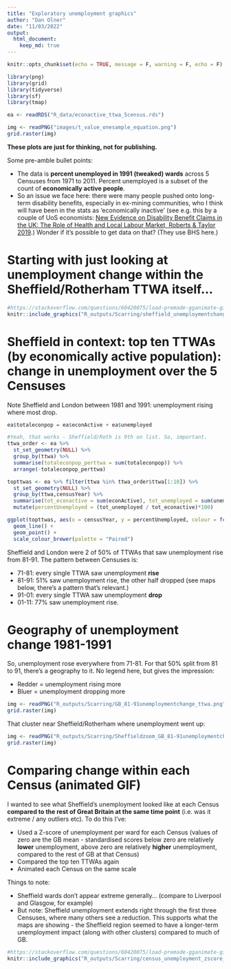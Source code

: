 ```yaml
---
title: "Exploratory unemployment graphics"
author: "Dan Olner"
date: "11/03/2022"
output: 
  html_document:
    keep_md: true
---
```


```r
knitr::opts_chunk$set(echo = TRUE, message = F, warning = F, echo = F)
```

```r
library(png)
library(grid)
library(tidyverse)
library(sf)
library(tmap)

ea <- readRDS("R_data/econactive_ttwa_5census.rds")
```

```r
img <- readPNG("images/t_value_onesample_equation.png")
grid.raster(img)
```

**These plots are just for thinking, not for publishing.**

Some pre-amble bullet points:

* The data is **percent unemployed in 1991 (tweaked) wards** across 5 Censuses from 1971 to 2011. Percent unemployed is a subset of the count of **economically active people**.
* So an issue we face here: there were many people pushed onto long-term disability benefits, especially in ex-mining communities, who I think will have been in the stats as 'economically inactive' (see e.g. this by a couple of UoS economists: [New Evidence on Disability Benefit Claims in
the UK: The Role of Health and Local Labour
Market, Roberts & Taylor 2019](https://www.sheffield.ac.uk/media/7133/download).) Wonder if it's possible to get data on that? (They use BHS here.)


# Starting with just looking at unemployment change within the Sheffield/Rotherham TTWA itself...

```r
#https://stackoverflow.com/questions/60420075/load-premade-gganimate-gif-into-rmarkdown-chunk-to-caption
knitr::include_graphics("R_outputs/Scarring/sheffield_unemploymentchange5census.gif")
```


# Sheffield in context: top ten TTWAs (by economically active population): change in unemployment over the 5 Censuses

Note Sheffield and London between 1981 and 1991: unemployment rising where most drop.

```r
ea$totaleconpop = ea$econActive + ea$unemployed

#Yeah, that works - Sheffield/Roth is 9th on list. So, important.
ttwa_order <- ea %>%
  st_set_geometry(NULL) %>% 
  group_by(ttwa) %>% 
  summarise(totaleconpop_perttwa = sum(totaleconpop)) %>% 
  arrange(-totaleconpop_perttwa)

topttwas <- ea %>% filter(ttwa %in% ttwa_order$ttwa[1:10]) %>% 
  st_set_geometry(NULL) %>% 
  group_by(ttwa,censusYear) %>% 
  summarise(tot_econactive = sum(econActive), tot_unemployed = sum(unemployed)) %>% 
  mutate(percentUnemployed = (tot_unemployed / tot_econactive)*100)

ggplot(topttwas, aes(x = censusYear, y = percentUnemployed, colour = fct_reorder(ttwa,-percentUnemployed))) +
  geom_line() +
  geom_point() +
  scale_colour_brewer(palette = "Paired")
```

Sheffield and London were 2 of 50% of TTWAs that saw unemployment rise from 81-91. The pattern between Censuses is:

* 71-81: every single TTWA saw unemployment **rise**
* 81-91: 51% saw unemployment rise, the other half dropped (see maps below, there's a pattern that's relevant.)
* 91-01: every single TTWA saw unemployment **drop**
* 01-11: 77% saw unemployment rise.

# Geography of unemployment change 1981-1991

So, unemployment rose everywhere from 71-81. For that 50% split from 81 to 91, there's a geography to it. No legend here, but gives the impression: 

* Redder = unemployment rising more
* Bluer = unemployment dropping more

```r
img <- readPNG("R_outputs/Scarring/GB_81-91unemploymentchange_ttwa.png")
grid.raster(img)
```

That cluster near Sheffield/Rotherham where unemployment went up:

```r
img <- readPNG("R_outputs/Scarring/Sheffieldzoom_GB_81-91unemploymentchange_ttwa.png")
grid.raster(img)
```


# Comparing change within each Census (animated GIF)

I wanted to see what Sheffield's unemployment looked like at each Census **compared to the rest of Great Britain at the same time point** (i.e. was it extreme / any outliers etc). To do this I've:

* Used a Z-score of unemployment per ward for each Census (values of zero are the GB mean - standardised scores below zero are relatively **lower** unemployment, above zero are relatively **higher** unemployment, compared to the rest of GB at that Census)
* Compared the top ten TTWAs again
* Animated each Census on the same scale

Things to note:

* Sheffield wards don't appear extreme generally... (compare to Liverpool and Glasgow, for example)
* But note: Sheffield unemployment extends right through the first three Censuses, where many others see a reduction. This supports what the maps are showing - the Sheffield region seemed to have a longer-term unemployment impact (along with other clusters) compared to much of GB.


```r
#https://stackoverflow.com/questions/60420075/load-premade-gganimate-gif-into-rmarkdown-chunk-to-caption
knitr::include_graphics("R_outputs/Scarring/census_unemployment_zscore_violinplots.gif")
```






